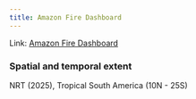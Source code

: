 ```yaml
---
title: Amazon Fire Dashboard
---
```


Link: [Amazon Fire Dashboard](https://amzfire.servirglobal.net/)

### Spatial and temporal extent
NRT (2025), Tropical South America (10N - 25S)
